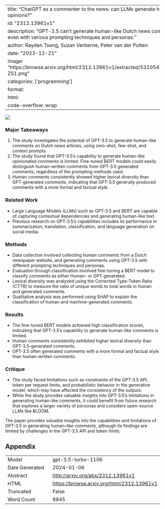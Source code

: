 
---
title: "ChatGPT as a commenter to the news: can LLMs generate human-like opinions?"
id: "2312.13961v1"
description: "GPT-3.5 can't generate human-like Dutch news comments, even with various prompting techniques and personas."
author: Rayden Tseng, Suzan Verberne, Peter van der Putten
date: "2023-12-21"
image: "https://browse.arxiv.org/html/2312.13961v1/extracted/5310542/img/Shap-ZS1.png"
categories: ['programming']
format:
  html:
    code-overflow: wrap
---

![](https://browse.arxiv.org/html/2312.13961v1/extracted/5310542/img/Shap-ZS1.png)

### Major Takeaways
1. The study investigates the potential of GPT-3.5 to generate human-like comments on Dutch news articles, using zero-shot, few-shot, and context prompts.
2. The study found that GPT-3.5's capability to generate human-like opinionated comments is limited. Fine-tuned BERT models could easily distinguish human-written comments from GPT-3.5 generated comments, regardless of the prompting methods used.
3. Human comments consistently showed higher lexical diversity than GPT-generated comments, indicating that GPT-3.5 generally produced comments with a more formal and factual style.

### Related Work
- Large Language Models (LLMs) such as GPT-3.5 and BERT are capable of capturing contextual dependencies and generating human-like text.
- Previous research on GPT-3.5's capabilities includes its performance in summarization, translation, classification, and language generation on social media.

### Methods
- Data collection involved collecting human comments from a Dutch newspaper website, and generating comments using GPT-3.5 with different prompting techniques and personas.
- Evaluation through classification involved fine-tuning a BERT model to classify comments as either Human- or GPT-generated.
- Lexical diversity was analyzed using the Corrected Type-Token Ratio (CTTR) to measure the ratio of unique words to total words in human and generated comments.
- Qualitative analysis was performed using SHAP to explain the classification of human and machine-generated comments.

### Results
- The fine-tuned BERT models achieved high classification scores, indicating that GPT-3.5's capability to generate human-like comments is limited.
- Human comments consistently exhibited higher lexical diversity than GPT-3.5-generated comments.
- GPT-3.5 often generated comments with a more formal and factual style than human-written comments.

### Critique
- The study faced limitations such as constraints of the GPT-3.5 API, token per request limits, and probabilistic behavior in the generative model, which may have affected the consistency of the outputs.
- While the study provides valuable insights into GPT-3.5's limitations in generating human-like comments, it could benefit from future research that explores a larger variety of personas and considers open-source LLMs like BLOOM.

The paper provides valuable insights into the capabilities and limitations of GPT-3.5 in generating human-like comments, although its findings are limited by challenges in the GPT-3.5 API and token limits.

## Appendix

|          |          |
|----------|----------|
| Model     | gpt-3.5-turbo-1106       |
| Date Generated     | 2024-01-06       |
| Abstract | [http://arxiv.org/abs/2312.13961v1](http://arxiv.org/abs/2312.13961v1)        |
| HTML     | [https://browse.arxiv.org/html/2312.13961v1](https://browse.arxiv.org/html/2312.13961v1)       |
| Truncated       | False       |
| Word Count       | 8845       |